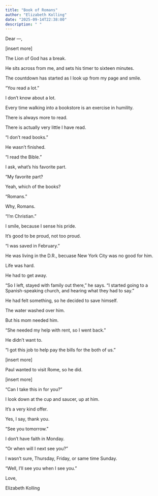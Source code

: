 ```yaml
---
title: "Book of Romans"
author: "Elizabeth Kolling"
date: "2025-09-14T22:38:00"
description: " "
---
```


Dear —, 

[insert more]

The Lion of God has a break.

He sits across from me, and sets his timer to sixteen minutes.

The countdown has started as I look up from my page and smile. 

"You read a lot."

I don't know about a lot. 

Every time walking into a bookstore is an exercise in humility.

There is always more to read. 

There is actually very little I have read. 

"I don't read books."

He wasn't finished.

"I read the Bible."

I ask, what's his favorite part.

"My favorite part?

Yeah, which of the books?

"Romans."

Why, Romans. 

"I'm Christian."

I smile, because I sense his pride.

It's good to be proud, not too proud.

"I was saved in February."

He was living in the D.R., becuase New York City was no good for him.

Life was hard.

He had to get away.

"So I left, stayed with family out there," he says. "I started going to a Spanish-speaking church, and hearing what they had to say."

He had felt something, so he decided to save himself. 

The water washed over him. 

But his mom needed him. 

"She needed my help with rent, so I went back."

He didn't want to.

"I got this job to help pay the bills for the both of us."


[insert more]

Paul wanted to visit Rome, so he did.

[insert more]

"Can I take this in for you?"

I look down at the cup and saucer, up at him.

It's a very kind offer.

Yes, I say, thank you.

"See you tomorrow."
 
I don't have faith in Monday.

"Or when will I next see you?"

I wasn't sure, Thursday, Friday, or same time Sunday. 

"Well, I'll see you when I see you." 

Love, 

Elizabeth Kolling
